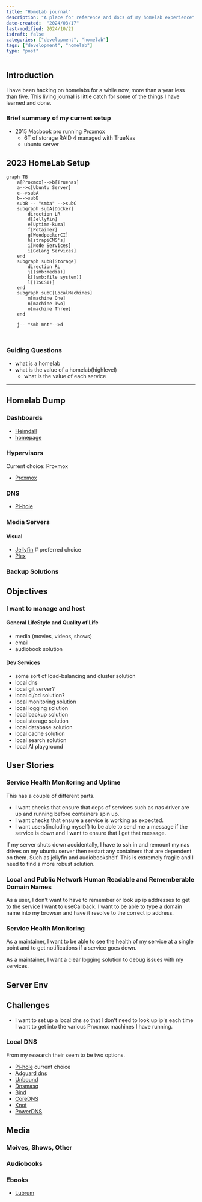 ```yaml
---
title: "HomeLab journal"
description: "A place for reference and docs of my homelab experience"
date-created:  "2024/03/17"
last-modified: 2024/10/21
isdraft: false
categories: ["development", "homelab"]
tags: ["development", "homelab"]
type: "post"
---
```


## Introduction 

I have been hacking on homelabs for a while now, more than a year less than five. This living journal is little catch for some of the things I have learned and done.

### Brief summary of my current setup

- 2015 Macbook pro running Proxmox 
  - 6T of storage RAID 4 managed with TrueNas 
  - ubuntu server 

## 2023 HomeLab Setup

```mermaid 
graph TB
	a[Proxmox]-->b[Truenas]
	a-->c[Ubuntu Server]
	c-->subA
	b-->subB
	subB -- "smba" -->subC
	subgraph subA[Docker]
		direction LR
		d[Jellyfin]
		e[Uptime-kuma]
		f[Potainer]
		g[WoodpeckerCI]
		h[strapiCMS's]
		i[Node Services]
		i[GoLang Services]
	end
	subgraph subB[Storage]
		direction RL
		j[(smb:media)]
		k[(smb:file system)]
		l[(ISCSI)]
	end
	subgraph subC[LocalMachines]
		m[machine One]
		n[machine Two]
		o[machine Three]
	end

	j-- "smb mnt"-->d

	
```

### Guiding Questions 

- what is a homelab
- what is the value of a homelab(highlevel)
    - what is the value of each service


---
## Homelab Dump

### Dashboards

- [Heimdall](https://heimdall.site/)
- [homepage](https://gethomepage.dev/latest/)

### Hypervisors

Current choice: Proxmox

- [Proxmox](https://www.proxmox.com/en/)

### DNS

- [Pi-hole](https://github.com/pi-hole/docker-pi-hole)

### Media Servers 

#### Visual 


- [Jellyfin](https://jellyfin.org/) # preferred choice
- [Plex](https://www.plex.tv/)

### Backup Solutions 



## Objectives 

### I want to manage and host

#### General LifeStyle and Quality of Life

- media (movies, videos, shows)
- email 
- audiobook solution

#### Dev Services 

- some sort of load-balancing and cluster solution 
- local dns
- local git server?
- local ci/cd solution?
- local monitoring solution
- local logging solution
- local backup solution
- local storage solution
- local database solution
- local cache solution
- local search solution
- local AI playground 


## User Stories 

### Service Health Monitoring and Uptime

This has a couple of different parts. 

- I want checks that ensure that deps of services such as nas driver are up and running before containers spin up. 
- I want checks that ensure a service is working as expected.
- I want users(including myself) to be able to send me a message if the service is down and I want to ensure that I get that message.

If my server shuts down accidentally, I have to ssh in and remount my nas drives on my ubuntu server then restart any containers that are dependent on them. Such as jellyfin and audiobookshelf. This is extremely fragile and I need to find a more robust solution. 



###  Local and Public Network Human Readable and Rememberable Domain Names

As a user, I don't want to have to remember or look up ip addresses to get to the service I want to useCallback. I want to be able to type a domain name into my browser and have it resolve to the correct ip address.

### Service Health Monitoring

As a maintainer, I want to be able to see the health of my service at a single point and to get notifications if a service goes down.

As a maintainer, I want a clear logging solution to debug issues with my services.

## Server Env 

## Challenges 

- I want to set up a local dns so that I don't need to look up ip's each time I want to get into the various Proxmox machines I have running.

### Local DNS 

From my research their seem to be two options. 

- [Pi-hole](https://github.com/pi-hole/docker-pi-hole) current choice
- [Adguard dns](https://adguard-dns.io/en/public-dns.html)
- [Unbound](https://nlnetlabs.nl/projects/unbound/about/)
- [Dnsmasq](https://thekelleys.org.uk/dnsmasq/doc.html)
- [Bind](https://docs.pi-hole.net/guides/dns/unbound/)
- [CoreDNS](https://coredns.io/)
- [Knot](https://www.knot-dns.cz/)
- [PowerDNS](https://www.powerdns.com/)


## Media 

### Moives, Shows, Other 

### Audiobooks

### Ebooks 

- [Lubrum](https://librumreader.com/)
